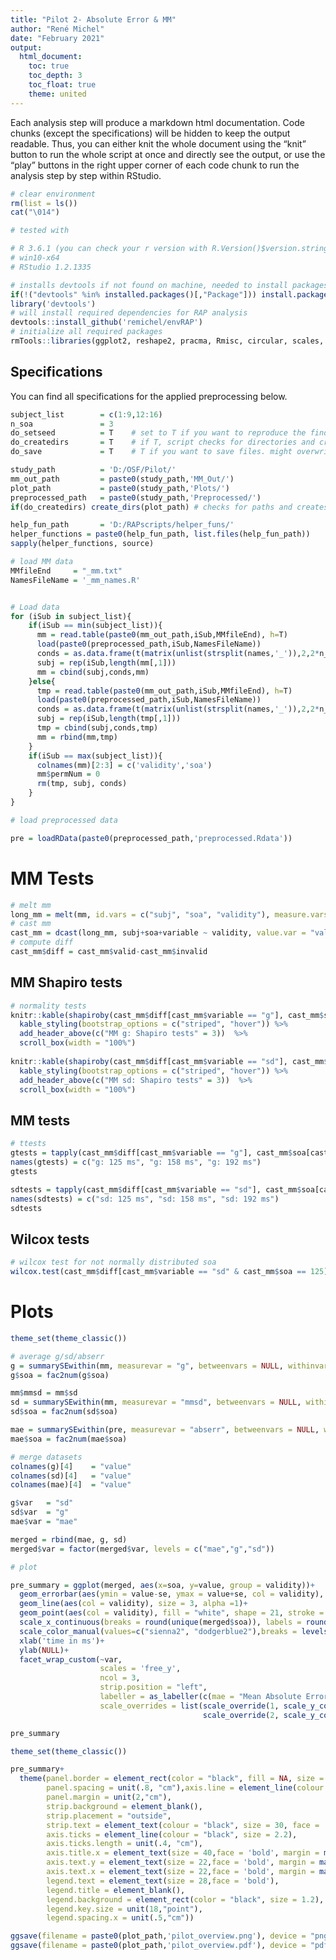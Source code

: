 ```yaml
---
title: "Pilot 2- Absolute Error & MM"
author: "René Michel"
date: "February 2021"
output: 
  html_document:
    toc: true
    toc_depth: 3
    toc_float: true
    theme: united
---
```


Each analysis step will produce a markdown html documentation. Code chunks (except the specifications) will be hidden to keep the output readable. Thus, you can either knit the whole document using the "knit" button to run the whole script at once and directly see the output, or use the "play" buttons in the right upper corner of each code chunk to run the analysis step by step within RStudio.

```r
# clear environment
rm(list = ls())
cat("\014")
```

```r


# tested with 

# R 3.6.1 (you can check your r version with R.Version()$version.string)
# win10-x64
# RStudio 1.2.1335

# installs devtools if not found on machine, needed to install packages from github
if(!("devtools" %in% installed.packages()[,"Package"])) install.packages('devtools')
library('devtools')
# will install required dependencies for RAP analysis
devtools::install_github('remichel/envRAP') 
# initialize all required packages
rmTools::libraries(ggplot2, reshape2, pracma, Rmisc, circular, scales, R.matlab, dplyr, stats, lattice, car, rmTools, knitr, kableExtra) 
```

## Specifications

You can find all specifications for the applied preprocessing below.

```r
subject_list        = c(1:9,12:16)
n_soa               = 3
do_setseed          = T    # set to T if you want to reproduce the findings
do_createdirs       = T    # if T, script checks for directories and creates them if necessary
do_save             = T    # T if you want to save files. might overwrite existing datafiles
```

```r
study_path          = 'D:/OSF/Pilot/'
mm_out_path         = paste0(study_path,'MM_Out/')
plot_path           = paste0(study_path,'Plots/')
preprocessed_path   = paste0(study_path,'Preprocessed/')
if(do_createdirs) create_dirs(plot_path) # checks for paths and creates them if missing
```

```r
help_fun_path       = 'D:/RAPscripts/helper_funs/' 
helper_functions = paste0(help_fun_path, list.files(help_fun_path))
sapply(helper_functions, source)
```

```r


# load MM data
MMfileEnd     = "_mm.txt"
NamesFileName = '_mm_names.R'


# Load data 
for (iSub in subject_list){
    if(iSub == min(subject_list)){
      mm = read.table(paste0(mm_out_path,iSub,MMfileEnd), h=T)
      load(paste0(preprocessed_path,iSub,NamesFileName))
      conds = as.data.frame(t(matrix(unlist(strsplit(names,'_')),2,2*n_soa)))
      subj = rep(iSub,length(mm[,1]))
      mm = cbind(subj,conds,mm)
    }else{
      tmp = read.table(paste0(mm_out_path,iSub,MMfileEnd), h=T)
      load(paste0(preprocessed_path,iSub,NamesFileName))
      conds = as.data.frame(t(matrix(unlist(strsplit(names,'_')),2,2*n_soa)))
      subj = rep(iSub,length(tmp[,1]))
      tmp = cbind(subj,conds,tmp)
      mm = rbind(mm,tmp)
    }
    if(iSub == max(subject_list)){
      colnames(mm)[2:3] = c('validity','soa')
      mm$permNum = 0
      rm(tmp, subj, conds)
    }
}

# load preprocessed data

pre = loadRData(paste0(preprocessed_path,'preprocessed.Rdata'))

```

# MM Tests

```r

# melt mm
long_mm = melt(mm, id.vars = c("subj", "soa", "validity"), measure.vars = c("g", "sd"))
# cast mm
cast_mm = dcast(long_mm, subj+soa+variable ~ validity, value.var = "value")
# compute diff
cast_mm$diff = cast_mm$valid-cast_mm$invalid


```

## MM Shapiro tests

```r

# normality tests
knitr::kable(shapiroby(cast_mm$diff[cast_mm$variable == "g"], cast_mm$soa[cast_mm$variable == "g"])) %>%
  kable_styling(bootstrap_options = c("striped", "hover")) %>% 
  add_header_above(c("MM g: Shapiro tests" = 3))  %>%
  scroll_box(width = "100%")
  
knitr::kable(shapiroby(cast_mm$diff[cast_mm$variable == "sd"], cast_mm$soa[cast_mm$variable == "sd"])) %>%
  kable_styling(bootstrap_options = c("striped", "hover")) %>% 
  add_header_above(c("MM sd: Shapiro tests" = 3))  %>%
  scroll_box(width = "100%")
```

## MM tests 

```r
# ttests
gtests = tapply(cast_mm$diff[cast_mm$variable == "g"], cast_mm$soa[cast_mm$variable == "g"], t.test)
names(gtests) = c("g: 125 ms", "g: 158 ms", "g: 192 ms")
gtests

sdtests = tapply(cast_mm$diff[cast_mm$variable == "sd"], cast_mm$soa[cast_mm$variable == "sd"], t.test)
names(sdtests) = c("sd: 125 ms", "sd: 158 ms", "sd: 192 ms")
sdtests

```

## Wilcox tests

```r
# wilcox test for not normally distributed soa
wilcox.test(cast_mm$diff[cast_mm$variable == "sd" & cast_mm$soa == 125])
```


# Plots

```r

theme_set(theme_classic())

# average g/sd/abserr
g = summarySEwithin(mm, measurevar = "g", betweenvars = NULL, withinvars = c("validity","soa"), idvar = "subj", conf.interval = 0.95)
g$soa = fac2num(g$soa)

mm$mmsd = mm$sd
sd = summarySEwithin(mm, measurevar = "mmsd", betweenvars = NULL, withinvars = c("validity","soa"), idvar = "subj", conf.interval = 0.95)
sd$soa = fac2num(sd$soa)

mae = summarySEwithin(pre, measurevar = "abserr", betweenvars = NULL, withinvars = c("validity","soa"), idvar = "subject", conf.interval = 0.95)
mae$soa = fac2num(mae$soa)

# merge datasets
colnames(g)[4]    = "value"
colnames(sd)[4]   = "value"
colnames(mae)[4]  = "value"

g$var   = "sd"
sd$var  = "g"
mae$var = "mae"

merged = rbind(mae, g, sd)
merged$var = factor(merged$var, levels = c("mae","g","sd"))

# plot

pre_summary = ggplot(merged, aes(x=soa, y=value, group = validity))+
  geom_errorbar(aes(ymin = value-se, ymax = value+se, col = validity), size = 1, width = 10, alpha = .7)+
  geom_line(aes(col = validity), size = 3, alpha =1)+
  geom_point(aes(col = validity), fill = "white", shape = 21, stroke = 2,size = 6) + 
  scale_x_continuous(breaks = round(unique(merged$soa)), labels = round(unique(merged$soa)))+
  scale_color_manual(values=c("sienna2", "dodgerblue2"),breaks = levels(merged$validity))+
  xlab('time in ms')+
  ylab(NULL)+
  facet_wrap_custom(~var, 
                    scales = 'free_y', 
                    ncol = 3, 
                    strip.position = "left", 
                    labeller = as_labeller(c(mae = "Mean Absolute Error", g = "sd", sd = "g")),
                    scale_overrides = list(scale_override(1, scale_y_continuous(expand = c(.2,.2))),
                                           scale_override(2, scale_y_continuous(expand = c(0.03, 0.03)))))

pre_summary

```




```r
theme_set(theme_classic())

pre_summary+ 
  theme(panel.border = element_rect(color = "black", fill = NA, size = 2.2),
        panel.spacing = unit(.8, "cm"),axis.line = element_line(colour = 'black', size = 2.2),
        panel.margin = unit(2,"cm"),
        strip.background = element_blank(),
        strip.placement = "outside",
        strip.text = element_text(colour = "black", size = 30, face = 'bold'),
        axis.ticks = element_line(colour = "black", size = 2.2),
        axis.ticks.length = unit(.4, "cm"),
        axis.title.x = element_text(size = 40,face = 'bold', margin = margin(t = 40, r = 0, b = 0, l = 0)),
        axis.text.y = element_text(size = 22,face = 'bold', margin = margin(t = , r = 12, b = 0, l = 0), color = 'black'),
        axis.text.x = element_text(size = 22,face = 'bold', margin = margin(t = 12, r = 0, b = 0, l = 0), color = 'black'),
        legend.text = element_text(size = 28,face = 'bold'),
        legend.title = element_blank(),
        legend.background = element_rect(color = "black", size = 1.2),
        legend.key.size = unit(18,"point"),
        legend.spacing.x = unit(.5,"cm"))

ggsave(filename = paste0(plot_path,'pilot_overview.png'), device = "png", height = 25, width = 60, units = "cm")
ggsave(filename = paste0(plot_path,'pilot_overview.pdf'), device = "pdf", height = 25, width = 60, units = "cm")



```
